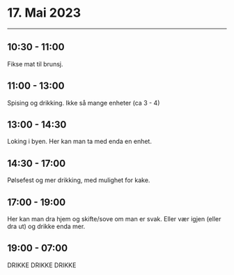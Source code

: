 # 17. Mai 2023

---

## 10:30 - 11:00

Fikse mat til brunsj.

## 11:00 - 13:00

Spising og drikking. Ikke så mange enheter (ca 3 - 4)

## 13:00 - 14:30

Loking i byen. Her kan man ta med enda en enhet.

## 14:30 - 17:00

Pølsefest og mer drikking, med mulighet for kake.

## 17:00 - 19:00

Her kan man dra hjem og skifte/sove om man er svak. Eller vær igjen (eller dra ut) og drikke enda mer.

## 19:00 - 07:00

DRIKKE DRIKKE DRIKKE
